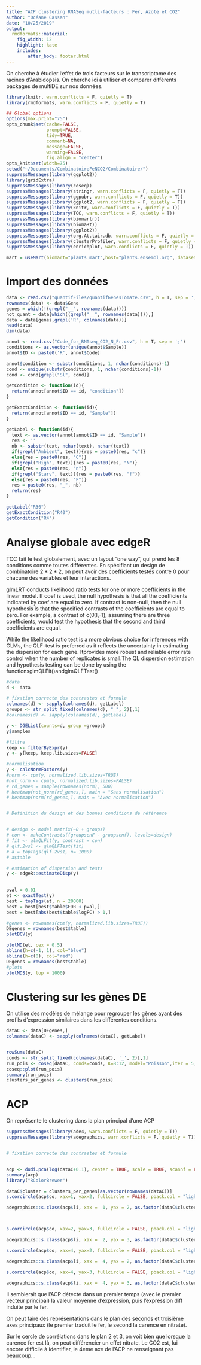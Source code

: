 ```yaml
---
title: "ACP clustering RNASeq mutli-facteurs : Fer, Azote et CO2"
author: "Océane Cassan"
date: "10/25/2019"
output: 
  rmdformats::material:
    fig_width: 12
    highlight: kate
    includes:
        after_body: footer.html
---
```


On cherche à étudier l'effet de trois facteurs sur le transcriptome des racines d'Arabidopsis.
On cherche ici à utiliser et comparer différents packages de multiDE sur nos données.


```r
library(knitr, warn.conflicts = F, quietly = T)
library(rmdformats, warn.conflicts = F, quietly = T)

## Global options
options(max.print="75")
opts_chunk$set(cache=FALSE,
               prompt=FALSE,
               tidy=TRUE,
               comment=NA,
               message=FALSE,
               warning=FALSE,
               fig.align = "center")
opts_knit$set(width=75)
setwd("~/Documents/CombinatoireFeNCO2/Combinatoire/")
suppressMessages(library(ggplot2))
library(gridExtra)
suppressMessages(library(coseq))
suppressMessages(library(stringr, warn.conflicts = F, quietly = T))
suppressMessages(library(ggpubr, warn.conflicts = F, quietly = T))
suppressMessages(library(ggplot2, warn.conflicts = F, quietly = T))
suppressMessages(library(knitr, warn.conflicts = F, quietly = T))
suppressMessages(library(TCC, warn.conflicts = F, quietly = T))
suppressMessages(library(biomartr))
suppressMessages(library(biomaRt))
suppressMessages(library(ggplot2))
suppressMessages(library(org.At.tair.db, warn.conflicts = F, quietly = T))
suppressMessages(library(clusterProfiler, warn.conflicts = F, quietly = T))
suppressMessages(library(enrichplot, warn.conflicts = F, quietly = T))

mart = useMart(biomart="plants_mart",host="plants.ensembl.org", dataset = "athaliana_eg_gene")
```


# Import des données

```r
data <- read.csv("quantifFiles/quantifGenesTomate.csv", h = T, sep = ',')
rownames(data) <- data$Gene
genes = which(!(grepl("__", rownames(data))))
not_quant = data[which((grepl("__", rownames(data)))),]
data = data[genes,grepl('R', colnames(data))]
head(data)
dim(data)

annot <- read.csv("Code_for_RNAseq_CO2_N_Fr.csv", h = T, sep = ';')
conditions <- as.vector(unique(annot$Sample))
annot$ID <- paste0('R', annot$Code)

annot$condition <- substr(conditions, 1, nchar(conditions)-1)
cond <- unique(substr(conditions, 1, nchar(conditions)-1))
cond <- cond[grepl("Sl", cond)]

getCondition <- function(id){
  return(annot[annot$ID == id, "condition"])
}

getExactCondition <- function(id){
  return(annot[annot$ID == id, "Sample"])
}

getLabel <- function(id){
  text <- as.vector(annot[annot$ID == id, "Sample"])
  res <- ''
  nb <- substr(text, nchar(text), nchar(text))
  if(grepl("Ambient", text)){res = paste0(res, "c")}
  else{res = paste0(res, "C")}
  if(grepl("High", text)){res = paste0(res, "N")}
  else{res = paste0(res, "n")}
  if(grepl("Starv", text)){res = paste0(res, "f")}
  else{res = paste0(res, "F")}
  res = paste0(res, "_", nb)
  return(res)
}

getLabel("R36")
getExactCondition("R40")
getCondition("R4")

```

# Analyse globale avec edgeR

TCC fait le test globalement, avec un layout "one way", qui prend les 8 conditions comme toutes différentes.
En spécifiant un design de combinatoire $2*2*2$, on peut avoir des coefficients testés contre 0 pour chacune des variables et leur interactions.

glmLRT conducts likelihood ratio tests for one or more coefficients in the linear model. If coef is used, the null hypothesis is that all the coefficients indicated by coef are equal to zero. If contrast is non-null, then the null hypothesis is that the specified contrasts of the coefficients are equal to zero. For example, a contrast of c(0,1,-1), assuming there are three coefficients, would test the hypothesis that the second and third coefficients are equal.


While the likelihood ratio test is a more obvious choice for inferences with GLMs, the QLF-test is preferred as it reflects the uncertainty in estimating the dispersion for each gene. Itprovides more robust and reliable error rate control when the number of replicates is small.The QL dispersion estimation and hypothesis testing can be done by using the functionsglmQLFit()andglmQLFTest()

```r
#data
d <- data

# fixation correcte des contrastes et formule
colnames(d) <- sapply(colnames(d), getLabel)
groups <- str_split_fixed(colnames(d), "_", 2)[,1]
#colnames(d) <- sapply(colnames(d), getLabel)

y <- DGEList(counts=d, group =groups)
y$samples

#filtre
keep <- filterByExpr(y)
y <- y[keep, keep.lib.sizes=FALSE]

#normalisation
y <- calcNormFactors(y)
#norm <- cpm(y, normalized.lib.sizes=TRUE)
#not_norm <- cpm(y, normalized.lib.sizes=FALSE)
# rd_genes = sample(rownames(norm), 500)
# heatmap(not_norm[rd_genes,], main = "Sans normalisation")
# heatmap(norm[rd_genes,], main = "Avec normalisation")


# Definition du design et des bonnes conditions de référence


# design <- model.matrix(~0 + groups)
# con <- makeContrasts((groupscnF - groupscnf), levels=design)
# fit <- glmQLFit(y, contrast = con)
# qlf.2vs1 <- glmQLFTest(fit)
# a = topTags(qlf.2vs1, n= 1000)
# a$table

# estimation of dispersion and tests
y <- edgeR::estimateDisp(y)

  
pval = 0.01
et <- exactTest(y)
best = topTags(et, n = 20000)
best = best[best$table$FDR < pval,]
best = best[abs(best$table$logFC) > 1,]

#genes <- rownames(cpm(y, normalized.lib.sizes=TRUE))
DEgenes = rownames(best$table)
plotBCV(y)

plotMD(et, cex = 0.5)
abline(h=c(-1, 1), col="blue")
abline(h=c(0), col="red")
DEgenes = rownames(best$table)
#plots
plotMDS(y, top = 1000)
```

# Clustering sur les gènes DE

On utilise des modèles de mélange pour regrouper les gènes ayant des profils d'expression similaires dans les différentes conditions.

```r
dataC <- data[DEgenes,]
colnames(dataC) <- sapply(colnames(dataC), getLabel)


rowSums(dataC)
conds <- str_split_fixed(colnames(dataC), '_', 2)[,1]
run_pois <- coseq(dataC, conds=conds, K=8:12, model="Poisson",iter = 5, transformation = "none")
coseq::plot(run_pois)
summary(run_pois)
clusters_per_genes <- clusters(run_pois)
```

# ACP

On représente le clustering dans la plan principal d'une ACP

```r
suppressMessages(library(ade4, warn.conflicts = F, quietly = T))
suppressMessages(library(adegraphics, warn.conflicts = F, quietly = T))


# fixation correcte des contrastes et formule


acp <- dudi.pca(log(dataC+0.1), center = TRUE, scale = TRUE, scannf = FALSE, nf = 4)
summary(acp)
library("RColorBrewer")

dataC$cluster = clusters_per_genes[as.vector(rownames(dataC))]
s.corcircle(acp$co, xax=1, yax=2, fullcircle = FALSE, pback.col = "lightgrey")

adegraphics::s.class(acp$li, xax =  1, yax = 2, as.factor(dataC$cluster), labels = as.character(levels(as.factor(dataC$cluster))), col = brewer.pal(n = 10, name = "Paired"), chullSize = 1, ellipseSize = 0, plabels.cex = 0.7, pbackground.col = "grey85", main = "Clusters dans le plan principal", ylim = c(-9, 9))



s.corcircle(acp$co, xax=2, yax=3, fullcircle = FALSE, pback.col = "lightgrey")

adegraphics::s.class(acp$li, xax =  2, yax = 3, as.factor(dataC$cluster), labels = as.character(levels(as.factor(dataC$cluster))), col = brewer.pal(n = 10, name = "Paired"), chullSize = 1, ellipseSize = 0, plabels.cex = 0.7, pbackground.col = "grey85", main = "Clusters dans le plan principal", ylim = c(-9, 9))

s.corcircle(acp$co, xax=4, yax=2, fullcircle = FALSE, pback.col = "lightgrey")

adegraphics::s.class(acp$li, xax =  4, yax = 2, as.factor(dataC$cluster), labels = as.character(levels(as.factor(dataC$cluster))), col = brewer.pal(n = 10, name = "Paired"), chullSize = 1, ellipseSize = 0, plabels.cex = 0.7, pbackground.col = "grey85", main = "Clusters dans le plan principal", ylim = c(-9, 9))

s.corcircle(acp$co, xax=4, yax=3, fullcircle = FALSE, pback.col = "lightgrey")

adegraphics::s.class(acp$li, xax =  4, yax = 3, as.factor(dataC$cluster), labels = as.character(levels(as.factor(dataC$cluster))), col = brewer.pal(n = 10, name = "Paired"), chullSize = 1, ellipseSize = 0, plabels.cex = 0.7, pbackground.col = "grey85", main = "Clusters dans le plan principal", ylim = c(-9, 9))
```
Il semblerait que l'ACP détecte dans un premier temps (avec le premier vecteur principal) la valeur moyenne d'expression, puis l'expression diff induite par le fer.

On peut faire des représentations dans le plan des seconds et troisième axes principaux (le premier traduit le fer, le second la carence en nitrate).

Sur le cercle de corrélations dans le plan 2 et 3, on voit bien que lorsque la carence fer est là, on peut différencier un effet nitrate. Le CO2 est, lui encore difficile à identifier, le 4eme axe de l'ACP ne renseignant pas beaucoup...
